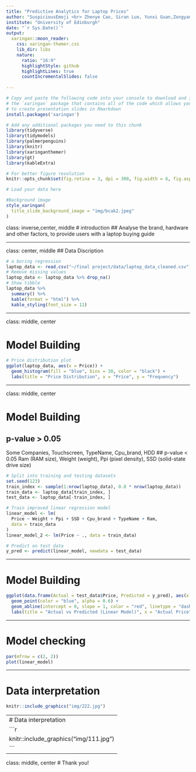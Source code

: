 ```yaml
---
title: "Predictive Analytics for Laptop Prices"
author: "SuspiciousEmoji <br> Zhenye Cao, Siran Luo, Yunxi Guan,Zongyang Jin, Tianmu Xu , Tianmoo Xu"
institute: "University of Edinburgh"
date: "`r Sys.Date()`"
output:
  xaringan::moon_reader:
    css: xaringan-themer.css
    lib_dir: libs
    nature:
      ratio: "16:9"
      highlightStyle: github
      highlightLines: true
      countIncrementalSlides: false
      
---
```


```r
# Copy and paste the following code into your console to download and install
# the `xaringan` package that contains all of the code which allows you 
# to create presentation slides in Rmarkdown
install.packages('xaringan')
```


```r
# Add any additional packages you need to this chunk
library(tidyverse)
library(tidymodels)
library(palmerpenguins)
library(knitr)
library(xaringanthemer)
library(gt)
library(kableExtra)
```

```r
# For better figure resolution
knitr::opts_chunk$set(fig.retina = 3, dpi = 300, fig.width = 6, fig.asp = 0.618, out.width = "80%")
```

```r
# Load your data here

```

```r

#Background image
style_xaringan(
  title_slide_background_image = "img/bcak2.jpeg"
)
```



class: inverse,center, middle
# introduction
## Analyse the brand, hardware and other factors, to provide users with a laptop buying guide

---

class: center, middle
## Data Discription
```R
# a boring regression
laptop_data <- read.csv("~/final project/data/laptop_data_cleaned.csv")
# Remove missing values
laptop_data <- laptop_data %>% drop_na()
# Show tibble
laptop_data %>%
  summary() %>%
  kable(format = "html") %>%
  kable_styling(font_size = 11)
```



---

class:  middle, center

# Model Building
```R
# Price distribution plot
ggplot(laptop_data, aes(x = Price)) +
  geom_histogram(fill = "blue", bins = 30, color = "black") +
  labs(title = "Price Distribution", x = "Price", y = "Frequency")
```
---

class:  middle, center 

# Model Building
## p-value > 0.05
Some Companies, Touchscreen, TypeName, Cpu_brand, HDD
## p-value < 0.05
Ram (RAM size), Weight (weight), Ppi (pixel density), SSD (solid-state drive size)
```R
# Split into training and testing datasets
set.seed(123)
train_index <- sample(1:nrow(laptop_data), 0.8 * nrow(laptop_data))
train_data <- laptop_data[train_index, ]
test_data <- laptop_data[-train_index, ]

# Train improved linear regression model
linear_model <- lm(
  Price ~ Weight + Ppi + SSD + Cpu_brand + TypeName + Ram,
  data = train_data
)
linear_model_2 <- lm(Price ~ ., data = train_data)

# Predict on test data
y_pred <- predict(linear_model, newdata = test_data)
```

---

# Model Building
```r
ggplot(data.frame(Actual = test_data$Price, Predicted = y_pred), aes(x = Actual, y = Predicted)) +
  geom_point(color = "blue", alpha = 0.6) +
  geom_abline(intercept = 0, slope = 1, color = "red", linetype = "dashed") +
  labs(title = "Actual vs Predicted (Linear Model)", x = "Actual Price", y = "Predicted Price")
```

---

# Model checking
```r
par(mfrow = c(2, 2))  
plot(linear_model)
```

---

# Data interpretation
```r
knitr::include_graphics("img/222.jpg")
```


---
# Data interpretation
```r
knitr::include_graphics("img/111.jpg")
```
---
class:  middle, center
# Thank you!
```r

```